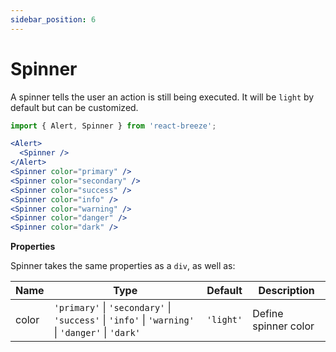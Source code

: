 ```yaml
---
sidebar_position: 6
---
```



# Spinner

A spinner tells the user an action is still being executed. It will be `light` by default but can be customized.

<Alert className="mb-2">
  <Spinner />
</Alert>
<Spinner color="primary" />
<Spinner color="secondary" />
<Spinner color="success" />
<Spinner color="info" />
<Spinner color="warning" />
<Spinner color="danger" />
<Spinner color="dark" />

```jsx
import { Alert, Spinner } from 'react-breeze';

<Alert>
  <Spinner />
</Alert>
<Spinner color="primary" />
<Spinner color="secondary" />
<Spinner color="success" />
<Spinner color="info" />
<Spinner color="warning" />
<Spinner color="danger" />
<Spinner color="dark" />
```

**Properties**

Spinner takes the same properties as a `div`, as well as:

| Name  | Type                                                                                             | Default   | Description          |
| ----- | ------------------------------------------------------------------------------------------------ | --------- | -------------------- |
| color | `'primary'` \| `'secondary'` \| `'success'` \| `'info'` \| `'warning'` \| `'danger'` \| `'dark'` | `'light'` | Define spinner color |
